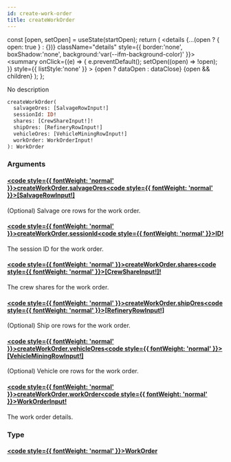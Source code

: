 ```yaml
---
id: create-work-order
title: createWorkOrder
---
```









  const [open, setOpen] = useState(startOpen);
  return (
    <details {...(open ? { open: true } : {})} className="details" style={{ border:'none', boxShadow:'none', background:'var(--ifm-background-color)' }}>
      <summary
        onClick={(e) => {
          e.preventDefault();
          setOpen((open) => !open);
        }}
        style={{ listStyle:'none' }}
      >
      {open ? dataOpen : dataClose}
      </summary>
      {open && children}
    </details>
  );
};








No description


```graphql
createWorkOrder(
  salvageOres: [SalvageRowInput!]
  sessionId: ID!
  shares: [CrewShareInput!]!
  shipOres: [RefineryRowInput!]
  vehicleOres: [VehicleMiningRowInput!]
  workOrder: WorkOrderInput!
): WorkOrder
```




### Arguments

#### [<code style={{ fontWeight: 'normal' }}>createWorkOrder.<b>salvageOres</b></code>](#)<Bullet />[<code style={{ fontWeight: 'normal' }}><b>[SalvageRowInput!]</b></code>](/api/types/inputs/salvage-row-input.mdx) <Badge class="badge badge--secondary " text="list"/> <Badge class="badge badge--secondary " text="input"/> 
(Optional) Salvage ore rows for the work order.


#### [<code style={{ fontWeight: 'normal' }}>createWorkOrder.<b>sessionId</b></code>](#)<Bullet />[<code style={{ fontWeight: 'normal' }}><b>ID!</b></code>](/api/types/scalars/id.mdx) <Badge class="badge badge--secondary badge--non_null" text="non-null"/> <Badge class="badge badge--secondary " text="scalar"/> 
The session ID for the work order.


#### [<code style={{ fontWeight: 'normal' }}>createWorkOrder.<b>shares</b></code>](#)<Bullet />[<code style={{ fontWeight: 'normal' }}><b>[CrewShareInput!]!</b></code>](/api/types/inputs/crew-share-input.mdx) <Badge class="badge badge--secondary badge--non_null" text="non-null"/> <Badge class="badge badge--secondary " text="input"/> 
The crew shares for the work order.


#### [<code style={{ fontWeight: 'normal' }}>createWorkOrder.<b>shipOres</b></code>](#)<Bullet />[<code style={{ fontWeight: 'normal' }}><b>[RefineryRowInput!]</b></code>](/api/types/inputs/refinery-row-input.mdx) <Badge class="badge badge--secondary " text="list"/> <Badge class="badge badge--secondary " text="input"/> 
(Optional) Ship ore rows for the work order.


#### [<code style={{ fontWeight: 'normal' }}>createWorkOrder.<b>vehicleOres</b></code>](#)<Bullet />[<code style={{ fontWeight: 'normal' }}><b>[VehicleMiningRowInput!]</b></code>](/api/types/inputs/vehicle-mining-row-input.mdx) <Badge class="badge badge--secondary " text="list"/> <Badge class="badge badge--secondary " text="input"/> 
(Optional) Vehicle ore rows for the work order.


#### [<code style={{ fontWeight: 'normal' }}>createWorkOrder.<b>workOrder</b></code>](#)<Bullet />[<code style={{ fontWeight: 'normal' }}><b>WorkOrderInput!</b></code>](/api/types/inputs/work-order-input.mdx) <Badge class="badge badge--secondary badge--non_null" text="non-null"/> <Badge class="badge badge--secondary " text="input"/> 
The work order details.


### Type

#### [<code style={{ fontWeight: 'normal' }}><b>WorkOrder</b></code>](/api/types/unions/work-order.mdx) <Badge class="badge badge--secondary " text="union"/>